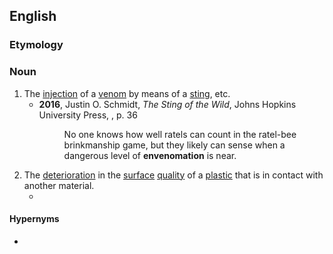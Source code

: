 ==English==

===Etymology===
{{suffix|en|envenom|ation}}

===Noun===
{{wikipedia}}
{{en-noun|~}}

# The [[injection]] of a [[venom]] by means of a [[sting]], etc.
#* '''2016''', Justin O. Schmidt, ''The Sting of the Wild'', Johns Hopkins University Press, {{ISBN|978-1-4214-1928-2}}, p. 36
#*: No one knows how well ratels can count in the ratel-bee brinkmanship game, but they likely can sense when a dangerous level of '''envenomation''' is near.
# The [[deterioration]] in the [[surface]] [[quality]] of a [[plastic]] that is in contact with another material.
#* {{quote-journal|en|magazine=Rubber World|volume=130|page=220|year=1953|passage=Following a letter ballot of D-20. new definitions of plasticizer, reinforced plastics, filler, A-stage, B-stage, C-stage, and '''envenomation''', will be sent to the standards committee.}}

====Hypernyms====
* {{l|en|poisoning}}